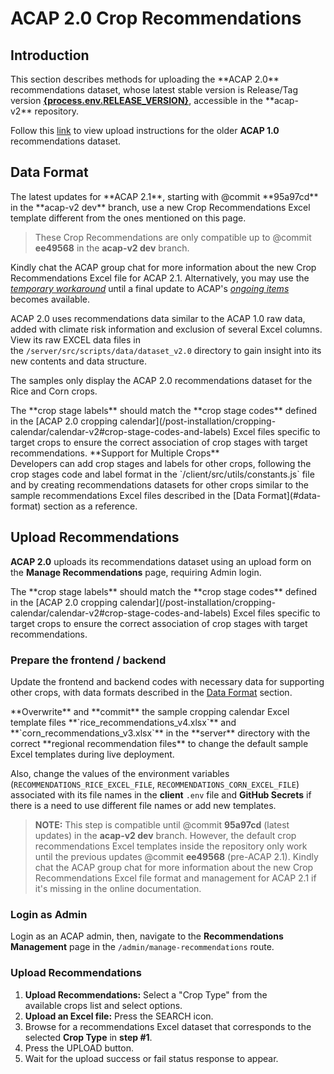 
# ACAP 2.0 Crop Recommendations

## Introduction

<Callout type="info" emoji="ℹ️">
This section describes methods for uploading the **ACAP 2.0** recommendations dataset, whose latest stable version is Release/Tag version <a href={process.env.RELEASE_PAGE ?? "#"} target="_blank" rel="noreferrer"><b>{process.env.RELEASE_VERSION}</b></a>, accessible in the **acap-v2** repository.

Follow this [link](/post-installation/recommendations/recommendations-v1) to view upload instructions for the older **ACAP 1.0** recommendations dataset.
</Callout>

## Data Format

<Callout type="warning">
The latest updates for **ACAP 2.1**, starting with @commit **95a97cd** in the **acap-v2 dev** branch, use a new Crop Recommendations Excel template different from the ones mentioned on this page.

> These Crop Recommendations are only compatible up to @commit **ee49568** in the **acap-v2 dev** branch.

Kindly chat the ACAP group chat for more information about the new Crop Recommendations Excel file for ACAP 2.1. Alternatively, you may use the _[temporary workaround](https://github.com/amia-cis/acap-v2/issues/55#issuecomment-2485494426)_ until a final update to ACAP's _[ongoing items](https://github.com/amia-cis/acap-v2/issues/57)_ becomes available.
</Callout>

ACAP 2.0 uses recommendations data similar to the ACAP 1.0 raw data, added with climate risk information and exclusion of several Excel columns. View its raw EXCEL data files in the `/server/src/scripts/data/dataset_v2.0` directory to gain insight into its new contents and data structure.

The samples only display the ACAP 2.0 recommendations dataset for the Rice and Corn crops.

<FileTree>
  <FileTree.Folder name="server" defaultOpen>
    <FileTree.Folder name="src" defaultOpen>
      <FileTree.Folder name="scripts" defaultOpen>
        <FileTree.Folder name="data" defaultOpen>
          <FileTree.Folder name="dataset_v2" defaultOpen>
            <FileTree.File name="rice_recommendations_v4.xlsx" />
            <FileTree.File name="corn_recommendations_v3.xlsx" />
          </FileTree.Folder>
        </FileTree.Folder>
      </FileTree.Folder>
    </FileTree.Folder>
  </FileTree.Folder>
</FileTree>

<Callout type="warning">
The **crop stage labels** should match the **crop stage codes** defined in the [ACAP 2.0 cropping calendar](/post-installation/cropping-calendar/calendar-v2#crop-stage-codes-and-labels) Excel files specific to target crops to ensure the correct association of crop stages with target recommendations.
</Callout>

<Callout>
**Support for Multiple Crops** <br />
Developers can add crop stages and labels for other crops, following the crop stages code and label format in the `/client/src/utils/constants.js` file and by creating recommendations datasets for other crops similar to the sample recommendations Excel files described in the [Data Format](#data-format) section as a reference.
</Callout>

## Upload Recommendations

**ACAP 2.0** uploads its recommendations dataset using an upload form on the **Manage Recommendations** page, requiring Admin login.

<Callout type="warning">
The **crop stage labels** should match the **crop stage codes** defined in the [ACAP 2.0 cropping calendar](/post-installation/cropping-calendar/calendar-v2#crop-stage-codes-and-labels) Excel files specific to target crops to ensure the correct association of crop stages with target recommendations.
</Callout>

<Steps>

### Prepare the frontend / backend

Update the frontend and backend codes with necessary data for supporting other crops, with data formats described in the [Data Format](#data-format) section.

<Callout type="info" emoji="ℹ️">
**Overwrite** and **commit** the sample cropping calendar Excel template files **`rice_recommendations_v4.xlsx`** and **`corn_recommendations_v3.xlsx`** in the **server** directory with the correct **regional recommendation files** to change the default sample Excel templates during live deployment.

Also, change the values of the environment variables (`RECOMMENDATIONS_RICE_EXCEL_FILE`, `RECOMMENDATIONS_CORN_EXCEL_FILE`) associated with its file names in the **client** `.env` file and **GitHub Secrets** if there is a need to use different file names or add new templates.

> **NOTE:** This step is compatible until @commit **95a97cd** (latest updates) in the **acap-v2 dev** branch. However, the default crop recommendations Excel templates inside the repository only work until the previous updates @commit **ee49568** (pre-ACAP 2.1). Kindly chat the ACAP group chat for more information about the new Crop Recommendations Excel file format and management for ACAP 2.1 if it's missing in the online documentation.
</Callout>

### Login as Admin

Login as an ACAP admin, then, navigate to the **Recommendations Management** page in the `/admin/manage-recommendations` route.

### Upload Recommendations

1. **Upload Recommendations:** Select a "Crop Type" from the available crops list and select options.
2. **Upload an Excel file:** Press the SEARCH icon.
3. Browse for a recommendations Excel dataset that corresponds to the selected **Crop Type** in **step #1**.
4. Press the UPLOAD button.
5. Wait for the upload success or fail status response to appear.

</Steps>